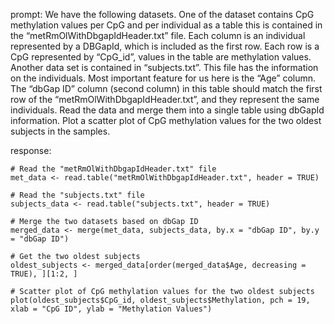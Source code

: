 prompt:
We have the following datasets. One of the dataset contains CpG methylation values per CpG and per individual as a table this is contained in the “metRmOlWithDbgapIdHeader.txt” file. Each column is an individual represented by a DBGapId, which is included as the first row. Each row is a CpG represented by "CpG_id", values in the table are methylation values. Another data set is contained in “subjects.txt”. This file has the information on the individuals. Most important feature for us here is the "Age" column. The "dbGap ID" column (second column) in this table should match the first row of the "metRmOlWithDbgapIdHeader.txt", and they represent the same individuals. Read the data and merge them into a single table using dbGapId information. Plot a scatter plot of CpG methylation values for the two oldest subjects in the samples.

response:
```
# Read the "metRmOlWithDbgapIdHeader.txt" file
met_data <- read.table("metRmOlWithDbgapIdHeader.txt", header = TRUE)

# Read the "subjects.txt" file
subjects_data <- read.table("subjects.txt", header = TRUE)

# Merge the two datasets based on dbGap ID
merged_data <- merge(met_data, subjects_data, by.x = "dbGap ID", by.y = "dbGap ID")

# Get the two oldest subjects
oldest_subjects <- merged_data[order(merged_data$Age, decreasing = TRUE), ][1:2, ]

# Scatter plot of CpG methylation values for the two oldest subjects
plot(oldest_subjects$CpG_id, oldest_subjects$Methylation, pch = 19, xlab = "CpG ID", ylab = "Methylation Values")
```
